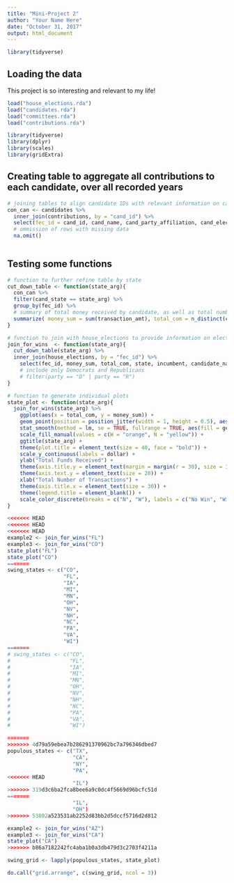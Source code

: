 ```yaml
---
title: "Mini-Project 2"
author: "Your Name Here"
date: "October 31, 2017"
output: html_document
---
```


```r
library(tidyverse)
```


## Loading the data

This project is so interesting and relevant to my life!

```r
load("house_elections.rda")
load("candidates.rda")
load("committees.rda")
load("contributions.rda")
```


```r
library(tidyverse)
library(dplyr)
library(scales)
library(gridExtra)
```

## Creating table to aggregate all contributions to each candidate, over all recorded years
```r
# joining tables to align candidate IDs with relevant information on campaign contributions
con_can <- candidates %>%
  inner_join(contributions, by = "cand_id") %>%
  select(fec_id = cand_id, cand_name, cand_party_affiliation, cand_election_yr, cand_office_district,cand_st1, cand_city, cand_state, cand_zip, cmte_id, committee_name = name, committee_city = city, committee_state = state, transaction_dt, transaction_amt, tran_id) %>%
  # ommission of rows with missing data
  na.omit()
  
```

## Testing some functions
```r

# function to further refine table by state
cut_down_table <- function(state_arg){
  con_can %>%
  filter(cand_state == state_arg) %>%
  group_by(fec_id) %>%
  # summary of total money received by candidate, as well as total number of committees contributing
  summarize( money_sum = sum(transaction_amt), total_com = n_distinct(committee_name))
}

# function to join with house_elections to provide information on election year and result
join_for_wins  <- function(state_arg){
  cut_down_table(state_arg) %>%
  inner_join(house_elections, by = "fec_id") %>%
    select(fec_id, money_sum, total_com, state, incumbent, candidate_name, party, ge_winner)
    # include only Democrats and Republicans
    # filter(party == "D" | party == "R")
}

# function to generate individual plots
state_plot <- function(state_arg){
  join_for_wins(state_arg) %>%
    ggplot(aes(x = total_com, y = money_sum)) + 
    geom_point(position = position_jitter(width = 1, height = 0.5), aes(color = ge_winner)) + 
    stat_smooth(method = lm, se = TRUE, fullrange = TRUE, aes(fill = ge_winner), show.legend = FALSE) + 
    scale_fill_manual(values = c(W = "orange", N = "yellow")) + 
    ggtitle(state_arg) +
    theme(plot.title = element_text(size = 40, face = "bold")) + 
    scale_y_continuous(labels = dollar) + 
    ylab("Total Funds Received") + 
    theme(axis.title.y = element_text(margin = margin(r = 30), size = 30)) + 
    theme(axis.text.y = element_text(size = 20)) +
    xlab("Total Number of Transactions") +
    theme(axis.title.x = element_text(size = 30)) + 
    theme(legend.title = element_blank()) + 
    scale_color_discrete(breaks = c("N", "W"), labels = c("No Win", "Win"))
}

<<<<<<< HEAD
<<<<<<< HEAD
<<<<<<< HEAD
example2 <- join_for_wins("FL")
example3 <- join_for_wins("CO")
state_plot("FL")
state_plot("CO")
=======
swing_states <- c("CO",
                  "FL",
                  "IA",
                  "MI",
                  "MN",
                  "OH",
                  "NV",
                  "NH",
                  "NC",
                  "PA",
                  "VA",
                  "WI")
=======
# swing_states <- c("CO",
#                   "FL",
#                   "IA",
#                   "MI",
#                   "MN",
#                   "OH",
#                   "NV",
#                   "NH",
#                   "NC",
#                   "PA",
#                   "VA",
#                   "WI")

=======
>>>>>>> 4d79a59ebea7b286291370962bc7a796346dbed7
populous_states <- c("TX",
                     "CA",
                     "NY",
                     "PA",
<<<<<<< HEAD
                     "IL")
>>>>>>> 319d3c6ba2fca8bee6a9c0dc4f5669d96bcfc51d
=======
                     "IL",
                     "OH")
>>>>>>> 53802a523531ab2252d83bb2d5dccf5716d2d812

example2 <- join_for_wins("AZ")
example3 <- join_for_wins("CA")
state_plot("CA")
>>>>>>> b86a7182242fc4aba1b0a3db479d3c2703f4211a

swing_grid <- lapply(populous_states, state_plot)

do.call("grid.arrange", c(swing_grid, ncol = 3))

```

